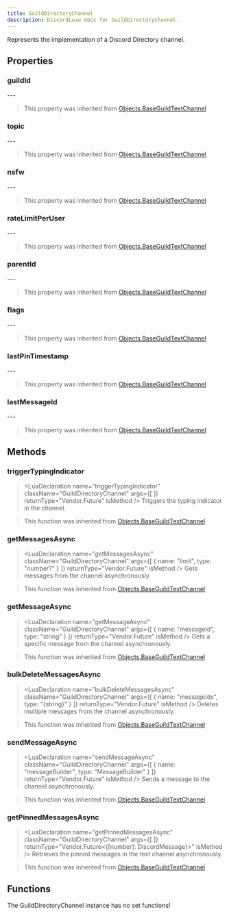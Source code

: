 ```yaml
---
title: GuildDirectoryChannel
description: DiscordLuau docs for GuildDirectoryChannel.
---
```

[//]: # (This file was automatically compiled through the Generator luau code under this repository)
[//]: # (if you want to edit the documentation of discord-luau, please write changes)
[//]: # (to the discord-luau repository itself, we extract the comments from discord-luau and translate)
[//]: # (them into markdown files that Nextra can interpret!)

[//]: # (----- DOCUMENT IMPORTS ----- )


[//]: # (----- DOCUMENT DESCRIPTION ----- )

Represents the implementation of a Discord Directory channel.

[//]: # (----- DOCUMENT PROPERTIES ----- )

## Properties

### guildId

<LuaProperty name="GuildDirectoryChannel.guildId" type="string" />
---
	

> This property was inherited from [Objects.BaseGuildTextChannel](Objects.BaseGuildTextChannel)
### topic

<LuaProperty name="GuildDirectoryChannel.topic" type="string" />
---
	

> This property was inherited from [Objects.BaseGuildTextChannel](Objects.BaseGuildTextChannel)
### nsfw

<LuaProperty name="GuildDirectoryChannel.nsfw" type="boolean" />
---
	

> This property was inherited from [Objects.BaseGuildTextChannel](Objects.BaseGuildTextChannel)
### rateLimitPerUser

<LuaProperty name="GuildDirectoryChannel.rateLimitPerUser" type="number" />
---
	

> This property was inherited from [Objects.BaseGuildTextChannel](Objects.BaseGuildTextChannel)
### parentId

<LuaProperty name="GuildDirectoryChannel.parentId" type="string" />
---
	

> This property was inherited from [Objects.BaseGuildTextChannel](Objects.BaseGuildTextChannel)
### flags

<LuaProperty name="GuildDirectoryChannel.flags" type="number" />
---
	

> This property was inherited from [Objects.BaseGuildTextChannel](Objects.BaseGuildTextChannel)
### lastPinTimestamp

<LuaProperty name="GuildDirectoryChannel.lastPinTimestamp" type="string" />
---
	

> This property was inherited from [Objects.BaseGuildTextChannel](Objects.BaseGuildTextChannel)
### lastMessageId

<LuaProperty name="GuildDirectoryChannel.lastMessageId" type="string?" />
---
	

> This property was inherited from [Objects.BaseGuildTextChannel](Objects.BaseGuildTextChannel)

[//]: # (----- DOCUMENT METHODS ----- )

## Methods

### triggerTypingIndicator

> <LuaDeclaration name="triggerTypingIndicator" className="GuildDirectoryChannel" args={[  ]} returnType="Vendor.Future" isMethod />
Triggers the typing indicator in the channel.

> This function was inherited from [Objects.BaseGuildTextChannel](Objects.BaseGuildTextChannel)
### getMessagesAsync

> <LuaDeclaration name="getMessagesAsync" className="GuildDirectoryChannel" args={[ { name: "limit", type: "number?" } ]} returnType="Vendor.Future" isMethod />
Gets messages from the channel asynchronously.

> This function was inherited from [Objects.BaseGuildTextChannel](Objects.BaseGuildTextChannel)
### getMessageAsync

> <LuaDeclaration name="getMessageAsync" className="GuildDirectoryChannel" args={[ { name: "messageId", type: "string" } ]} returnType="Vendor.Future" isMethod />
Gets a specific message from the channel asynchronously.

> This function was inherited from [Objects.BaseGuildTextChannel](Objects.BaseGuildTextChannel)
### bulkDeleteMessagesAsync

> <LuaDeclaration name="bulkDeleteMessagesAsync" className="GuildDirectoryChannel" args={[ { name: "messageIds", type: "{string}" } ]} returnType="Vendor.Future" isMethod />
Deletes multiple messages from the channel asynchronously.

> This function was inherited from [Objects.BaseGuildTextChannel](Objects.BaseGuildTextChannel)
### sendMessageAsync

> <LuaDeclaration name="sendMessageAsync" className="GuildDirectoryChannel" args={[ { name: "messageBuilder", type: "MessageBuilder" } ]} returnType="Vendor.Future" isMethod />
Sends a message to the channel asynchronously.

> This function was inherited from [Objects.BaseGuildTextChannel](Objects.BaseGuildTextChannel)
### getPinnedMessagesAsync

> <LuaDeclaration name="getPinnedMessagesAsync" className="GuildDirectoryChannel" args={[  ]} returnType="Vendor.Future<{[number]: DiscordMessage}>" isMethod />
Retrieves the pinned messages in the text channel asynchronously.

> This function was inherited from [Objects.BaseGuildTextChannel](Objects.BaseGuildTextChannel)

[//]: # (----- DOCUMENT FUNCTIONS ----- )

## Functions

The GuildDirectoryChannel instance has no set functions!

